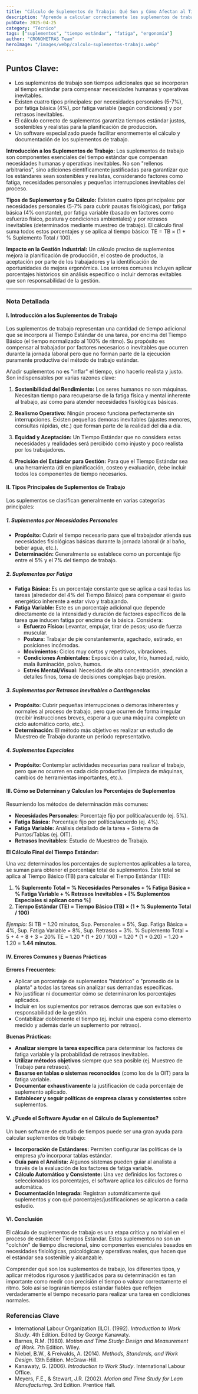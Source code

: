 ```yaml
---
title: "Cálculo de Suplementos de Trabajo: Qué Son y Cómo Afectan al Tiempo Estándar"
description: "Aprende a calcular correctamente los suplementos de trabajo y su impacto en el tiempo estándar"
pubDate: 2025-04-25
category: "Técnico"
tags: ["suplementos", "tiempo estándar", "fatiga", "ergonomía"]
author: "CRONOMETRAS Team"
heroImage: "/images/webp/calculo-suplementos-trabajo.webp"
---
```


## Puntos Clave:

- Los suplementos de trabajo son tiempos adicionales que se incorporan al tiempo estándar para compensar necesidades humanas y operativas inevitables.
- Existen cuatro tipos principales: por necesidades personales (5-7%), por fatiga básica (4%), por fatiga variable (según condiciones) y por retrasos inevitables.
- El cálculo correcto de suplementos garantiza tiempos estándar justos, sostenibles y realistas para la planificación de producción.
- Un software especializado puede facilitar enormemente el cálculo y documentación de los suplementos de trabajo.

**Introducción a los Suplementos de Trabajo:**
Los suplementos de trabajo son componentes esenciales del tiempo estándar que compensan necesidades humanas y operativas inevitables. No son "rellenos arbitrarios", sino adiciones científicamente justificadas para garantizar que los estándares sean sostenibles y realistas, considerando factores como fatiga, necesidades personales y pequeñas interrupciones inevitables del proceso.

**Tipos de Suplementos y Su Cálculo:**
Existen cuatro tipos principales: por necesidades personales (5-7% para cubrir pausas fisiológicas), por fatiga básica (4% constante), por fatiga variable (basado en factores como esfuerzo físico, postura y condiciones ambientales) y por retrasos inevitables (determinados mediante muestreo de trabajo). El cálculo final suma todos estos porcentajes y se aplica al tiempo básico: TE = TB × (1 + % Suplemento Total / 100).

**Impacto en la Gestión Industrial:**
Un cálculo preciso de suplementos mejora la planificación de producción, el costeo de productos, la aceptación por parte de los trabajadores y la identificación de oportunidades de mejora ergonómica. Los errores comunes incluyen aplicar porcentajes históricos sin análisis específico o incluir demoras evitables que son responsabilidad de la gestión.

---

### Nota Detallada

#### I. Introducción a los Suplementos de Trabajo

Los suplementos de trabajo representan una cantidad de tiempo adicional que se incorpora al Tiempo Estándar de una tarea, por encima del Tiempo Básico (el tiempo normalizado al 100% de ritmo). Su propósito es compensar al trabajador por factores necesarios o inevitables que ocurren durante la jornada laboral pero que no forman parte de la ejecución puramente productiva del método de trabajo estándar.

Añadir suplementos no es "inflar" el tiempo, sino hacerlo realista y justo. Son indispensables por varias razones clave:

1. **Sostenibilidad del Rendimiento:** Los seres humanos no son máquinas. Necesitan tiempo para recuperarse de la fatiga física y mental inherente al trabajo, así como para atender necesidades fisiológicas básicas.

2. **Realismo Operativo:** Ningún proceso funciona perfectamente sin interrupciones. Existen pequeñas demoras inevitables (ajustes menores, consultas rápidas, etc.) que forman parte de la realidad del día a día.

3. **Equidad y Aceptación:** Un Tiempo Estándar que no considera estas necesidades y realidades será percibido como injusto y poco realista por los trabajadores.

4. **Precisión del Estándar para Gestión:** Para que el Tiempo Estándar sea una herramienta útil en planificación, costeo y evaluación, debe incluir todos los componentes de tiempo necesarios.

#### II. Tipos Principales de Suplementos de Trabajo

Los suplementos se clasifican generalmente en varias categorías principales:

##### 1. Suplementos por Necesidades Personales

- **Propósito:** Cubrir el tiempo necesario para que el trabajador atienda sus necesidades fisiológicas básicas durante la jornada laboral (ir al baño, beber agua, etc.).
- **Determinación:** Generalmente se establece como un porcentaje fijo entre el 5% y el 7% del tiempo de trabajo.

##### 2. Suplementos por Fatiga

- **Fatiga Básica:** Es un porcentaje constante que se aplica a casi todas las tareas (alrededor del 4% del Tiempo Básico) para compensar el gasto energético inherente a estar vivo y trabajando.
- **Fatiga Variable:** Este es un porcentaje adicional que depende directamente de la intensidad y duración de factores específicos de la tarea que inducen fatiga por encima de la básica. Considera:
  - **Esfuerzo Físico:** Levantar, empujar, tirar de pesos; uso de fuerza muscular.
  - **Postura:** Trabajar de pie constantemente, agachado, estirado, en posiciones incómodas.
  - **Movimientos:** Ciclos muy cortos y repetitivos, vibraciones.
  - **Condiciones Ambientales:** Exposición a calor, frío, humedad, ruido, mala iluminación, polvo, humos.
  - **Estrés Mental/Visual:** Necesidad de alta concentración, atención a detalles finos, toma de decisiones complejas bajo presión.

##### 3. Suplementos por Retrasos Inevitables o Contingencias

- **Propósito:** Cubrir pequeñas interrupciones o demoras inherentes y normales al proceso de trabajo, pero que ocurren de forma irregular (recibir instrucciones breves, esperar a que una máquina complete un ciclo automático corto, etc.).
- **Determinación:** El método más objetivo es realizar un estudio de Muestreo de Trabajo durante un período representativo.

##### 4. Suplementos Especiales

- **Propósito:** Contemplar actividades necesarias para realizar el trabajo, pero que no ocurren en cada ciclo productivo (limpieza de máquinas, cambios de herramientas importantes, etc.).

#### III. Cómo se Determinan y Calculan los Porcentajes de Suplementos

Resumiendo los métodos de determinación más comunes:

- **Necesidades Personales:** Porcentaje fijo por política/acuerdo (ej. 5%).
- **Fatiga Básica:** Porcentaje fijo por política/acuerdo (ej. 4%).
- **Fatiga Variable:** Análisis detallado de la tarea + Sistema de Puntos/Tablas (ej. OIT).
- **Retrasos Inevitables:** Estudio de Muestreo de Trabajo.

**El Cálculo Final del Tiempo Estándar:**

Una vez determinados los porcentajes de suplementos aplicables a la tarea, se suman para obtener el porcentaje total de suplementos. Este total se aplica al Tiempo Básico (TB) para calcular el Tiempo Estándar (TE):

1. **% Suplemento Total = % Necesidades Personales + % Fatiga Básica + % Fatiga Variable + % Retrasos Inevitables + [% Suplementos Especiales si aplican como %]**
2. **Tiempo Estándar (TE) = Tiempo Básico (TB) × (1 + % Suplemento Total / 100)**

*Ejemplo:* Si TB = 1.20 minutos, Sup. Personales = 5%, Sup. Fatiga Básica = 4%, Sup. Fatiga Variable = 8%, Sup. Retrasos = 3%.
% Suplemento Total = 5 + 4 + 8 + 3 = 20%
TE = 1.20 * (1 + 20 / 100) = 1.20 * (1 + 0.20) = 1.20 * 1.20 = **1.44 minutos**.

#### IV. Errores Comunes y Buenas Prácticas

**Errores Frecuentes:**

- Aplicar un porcentaje de suplementos "histórico" o "promedio de la planta" a todas las tareas sin analizar sus demandas específicas.
- No justificar ni documentar cómo se determinaron los porcentajes aplicados.
- Incluir en los suplementos por retrasos demoras que son evitables o responsabilidad de la gestión.
- Contabilizar doblemente el tiempo (ej. incluir una espera como elemento medido y además darle un suplemento por retraso).

**Buenas Prácticas:**

- **Analizar siempre la tarea específica** para determinar los factores de fatiga variable y la probabilidad de retrasos inevitables.
- **Utilizar métodos objetivos** siempre que sea posible (ej. Muestreo de Trabajo para retrasos).
- **Basarse en tablas o sistemas reconocidos** (como los de la OIT) para la fatiga variable.
- **Documentar exhaustivamente** la justificación de cada porcentaje de suplemento aplicado.
- **Establecer y seguir políticas de empresa claras y consistentes** sobre suplementos.

#### V. ¿Puede el Software Ayudar en el Cálculo de Suplementos?

Un buen software de estudio de tiempos puede ser una gran ayuda para calcular suplementos de trabajo:

- **Incorporación de Estándares:** Permiten configurar las políticas de la empresa y/o incorporar tablas estándar.
- **Guía para el Analista:** Algunos sistemas pueden guiar al analista a través de la evaluación de los factores de fatiga variable.
- **Cálculo Automático y Consistente:** Una vez definidos los factores o seleccionados los porcentajes, el software aplica los cálculos de forma automática.
- **Documentación Integrada:** Registran automáticamente qué suplementos y con qué porcentajes/justificaciones se aplicaron a cada estudio.

#### VI. Conclusión

El cálculo de suplementos de trabajo es una etapa crítica y no trivial en el proceso de establecer Tiempos Estándar. Estos suplementos no son un "colchón" de tiempo discrecional, sino componentes esenciales basados en necesidades fisiológicas, psicológicas y operativas reales, que hacen que el estándar sea sostenible y alcanzable.

Comprender qué son los suplementos de trabajo, los diferentes tipos, y aplicar métodos rigurosos y justificados para su determinación es tan importante como medir con precisión el tiempo o valorar correctamente el ritmo. Solo así se lograrán tiempos estándar fiables que reflejen verdaderamente el tiempo necesario para realizar una tarea en condiciones normales.

### Referencias Clave
- International Labour Organization (ILO). (1992). *Introduction to Work Study*. 4th Edition. Edited by George Kanawaty.
- Barnes, R.M. (1980). *Motion and Time Study: Design and Measurement of Work*. 7th Edition. Wiley.
- Niebel, B.W., & Freivalds, A. (2014). *Methods, Standards, and Work Design*. 13th Edition. McGraw-Hill.
- Kanawaty, G. (2006). *Introduction to Work Study*. International Labour Office.
- Meyers, F.E., & Stewart, J.R. (2002). *Motion and Time Study for Lean Manufacturing*. 3rd Edition. Prentice Hall.
